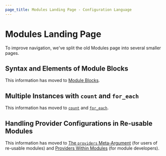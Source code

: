 ```yaml
---
page_title: Modules Landing Page - Configuration Language
---
```


# Modules Landing Page

To improve navigation, we've split the old Modules page into several smaller
pages.

<a id="calling-a-child-module"></a> <a id="accessing-module-output-values"></a> <a id="transferring-resource-state-into-modules"></a> <a id="tainting-resources-within-a-module"></a> <a id="module-versions"></a> <a id="other-meta-arguments"></a>

## Syntax and Elements of Module Blocks

This information has moved to
[Module Blocks](/language/modules/syntax).

<div style={{height: '100vh', margin: 0, padding: 0}} />

<a id="multiple-instances-of-a-module"></a>

## Multiple Instances with `count` and `for_each`

This information has moved to
[`count`](/language/meta-arguments/count) and
[`for_each`](/language/meta-arguments/for_each).

<div style={{height: '100vh', margin: 0, padding: 0}} />

<a id="providers-within-modules"></a> <a id="provider-version-constraints-in-modules"></a> <a id="implicit-provider-inheritance"></a> <a id="passing-providers-explicitly"></a> <a id="proxy-configuration-blocks"></a> <a id="legacy-shared-modules-with-provider-configurations"></a>

## Handling Provider Configurations in Re-usable Modules

This information has moved to
[The `providers` Meta-Argument](/language/meta-arguments/module-providers)
(for users of re-usable modules) and
[Providers Within Modules](/language/modules/develop/providers)
(for module developers).

<div style={{height: '100vh', margin: 0, padding: 0}} />
